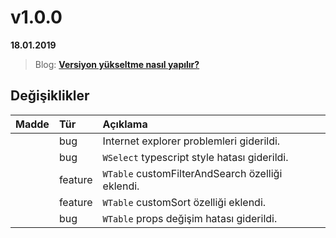 
# v1.0.0

**18.01.2019**

> Blog: [__Versiyon yükseltme nasıl yapılır?__](./#/blog/how-to-version-upgrade)

## Değişiklikler

| Madde             | Tür           | Açıklama                                                                                          |
|:------------------|:--------------|:--------------------------------------------------------------------------------------------------|
|                   | bug           | Internet explorer problemleri giderildi.                                                          |
|                   | bug           | `WSelect` typescript style hatası giderildi.                                                      |
|                   | feature       | `WTable` customFilterAndSearch özelliği eklendi.                                                  |
|                   | feature       | `WTable` customSort özelliği eklendi.                                                             |
|                   | bug           | `WTable` props değişim hatası giderildi.                                                          |

<br/>
<br/>
